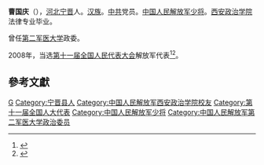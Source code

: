 '''曹国庆'''（{{bd|1952年||}}），[[河北|河北]][[宁晋|宁晋]]人。[[汉族|汉族]]。[[中共|中共]]党员。[[中国人民解放军少将|中国人民解放军少将]]。[[西安政治学院|西安政治学院]]法律专业毕业。

曾任[[第二军医大学|第二军医大学]]政委。

2008年，当选[[第十一届全国人民代表大会|第十一届全国人民代表大会]]解放军代表<ref>{{cite web|author=新华网|title=第十一届全国人大代表|url=http://news.xinhuanet.com/ziliao/2008-03/03/content_7708230.htm?node=36628|publisher=新华网|accessdate=2014-01-07|archive-date=2014-01-10|archive-url=https://web.archive.org/web/20140110211415/http://news.xinhuanet.com/ziliao/2008-03/03/content_7708230.htm?node=36628|dead-url=no}}</ref><ref>{{cite news|title=全国人大代表信息-曹国庆|url= http://210.82.31.1:8084/delegate/viewDelegate.action?dbid=112943|accessdate=2013-04-05|newspaper=全国人大网|archive-url=https://web.archive.org/web/20140527225236/http://www.npc.gov.cn/delegate/viewDelegate.action?dbid=112943|archive-date=2014-05-27|dead-url=yes}}</ref>。

==參考文獻==
{{reflist}}

{{DEFAULTSORT:Cao曹}}
[[Category:曹姓|G]]
[[Category:宁晋县人|Category:宁晋县人]]
[[Category:中国人民解放军西安政治学院校友|Category:中国人民解放军西安政治学院校友]]
[[Category:第十一届全国人大代表|Category:第十一届全国人大代表]]
[[Category:中国人民解放军少将|Category:中国人民解放军少将]]
[[Category:中国人民解放军第二军医大学政治委员|Category:中国人民解放军第二军医大学政治委员]]